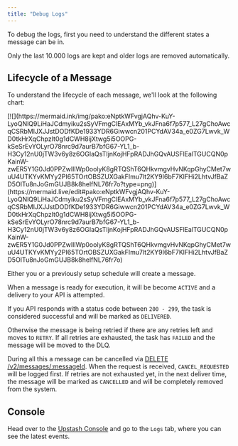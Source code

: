 ```yaml
---
title: "Debug Logs"
---
```


To debug the logs, first you need to understand the different states a message can
be in.

Only the last 10.000 logs are kept and older logs are removed automatically.

## Lifecycle of a Message

To understand the lifecycle of each message, we'll look at the following chart:

<Frame>
  [![](https://mermaid.ink/img/pako:eNptkWFvgjAQhv-KuY-LyoQNlQ9LiHaJCdmyiku2sSyVFmgClEAxMYb_vkJFna6f7p577_L27gChoAwcqCSRbMlJXJJstDODfKDe1933YDR6Giwwcn201PCYdAV34a_e0ZG7Lwvk_WD0tkHrXqChpzIt0g1dCWH8ijXtwg5i5OOPG-kSeSrEvYOLyrO78nrc9d7aurB7bfG67-YL1_b-H3Cy12nU0jTW3v6y8z6OGIaQsTIjnKojHFpRADJhGQvAUSFlEalTGUCQN0pKainW-zwER5Y1G0Jd0PPZwIlIWp0oolyK8gRTQShT6QHkvmgvHvNKqpGhyCMet7wuU4UTKYvKMYy2PI65TOrtOBSZUXGakFImu7lt2KY9I6bF7KlFHi2LhtvJfBaZD5OITu8nJoGmGUJB8k8helfNL76fr7o?type=png)](https://mermaid.live/edit#pako:eNptkWFvgjAQhv-KuY-LyoQNlQ9LiHaJCdmyiku2sSyVFmgClEAxMYb_vkJFna6f7p577_L27gChoAwcqCSRbMlJXJJstDODfKDe1933YDR6Giwwcn201PCYdAV34a_e0ZG7Lwvk_WD0tkHrXqChpzIt0g1dCWH8ijXtwg5i5OOPG-kSeSrEvYOLyrO78nrc9d7aurB7bfG67-YL1_b-H3Cy12nU0jTW3v6y8z6OGIaQsTIjnKojHFpRADJhGQvAUSFlEalTGUCQN0pKainW-zwER5Y1G0Jd0PPZwIlIWp0oolyK8gRTQShT6QHkvmgvHvNKqpGhyCMet7wuU4UTKYvKMYy2PI65TOrtOBSZUXGakFImu7lt2KY9I6bF7KlFHi2LhtvJfBaZD5OITu8nJoGmGUJB8k8helfNL76fr7o)
</Frame>

Either you or a previously setup schedule will create a message.

When a message is ready for execution, it will be become `ACTIVE` and a delivery to
your API is attempted.

If you API responds with a status code between `200 - 299`, the task is
considered successful and will be marked as `DELIVERED`.

Otherwise the message is being retried if there are any retries left and moves to `RETRY`. If all retries are exhausted, the task has `FAILED` and the message will be moved to the DLQ.

During all this a message can be cancelled via [DELETE /v2/messages/:messageId](https://docs.upstash.com/qstash/api/messages/cancel). When the request is received, `CANCEL_REQUESTED` will be logged first.
If retries are not exhausted yet, in the next deliver time, the message will be marked as `CANCELLED` and will be completely removed from the system.

## Console

Head over to the [Upstash Console](https://console.upstash.com/qstash) and go to
the `Logs` tab, where you can see the latest events.
